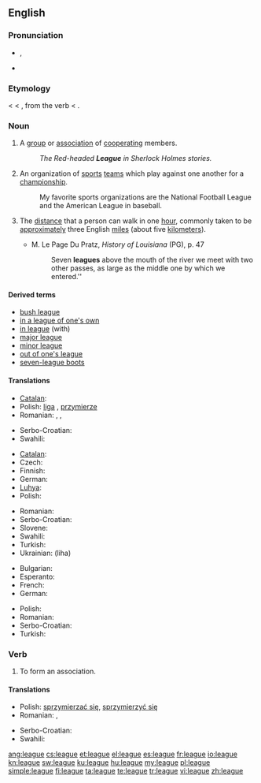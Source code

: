 ==English==
{{wikipedia}}

===Pronunciation===
* {{IPA|/liːɡ/}}, {{SAMPA|/li:g/}}
* {{rhymes|iːɡ}}

===Etymology===
{{etyl|enm}} {{term|ligg|lang=enm}} < {{etyl|frm}} {{term|ligue|lang=frm}} < {{etyl|it}} {{term|lega|lang=it}}, from the verb {{term|legare|lang=it}} < {{etyl|la}} {{term|ligo|ligō|to tie|lang=la}}.

===Noun===
{{en-noun}}

# A [[group]] or [[association]] of [[cooperate|cooperating]] members.
#: ''The Red-headed '''League''' in Sherlock Holmes stories.''
# An organization of [[sports]] [[team]]s which play against one another for a [[championship]].
#: My favorite sports organizations are the National Football League and the American League in baseball.
# {{context|[[measurement]]}} The [[distance]] that a person can walk in one [[hour]], commonly taken to be [[approximately]] three English [[mile]]s (about five [[kilometer]]s).
#* M. Le Page Du Pratz, ''History of Louisiana'' (PG), p. 47
#*: Seven '''leagues''' above the mouth of the river we meet with two other passes, as large as the middle one by which we entered.''

====Derived terms====
* [[bush league]]
* [[in a league of one's own]]
* [[in league]] (with)
* [[major league]]
* [[minor league]]
* [[out of one's league]]
* [[seven-league boots]]

====Translations====
{{trans-top|a group or association of cooperating members}}
* [[Catalan]]: {{t|ca|lliga|f}}
* Polish: [[liga]] {{f}}, [[przymierze]] {{n}}
* Romanian: {{t|ro|alianță|f}}, {{t|ro|coaliție|f}}, {{t|ro|ligă}}
{{trans-mid}}
* Serbo-Croatian: {{t|sh|liga|xs=Serbo-Croatian}}
* Swahili: {{t+|sw|ligi|xs=Swahili}}
{{trans-bottom}}

{{trans-top|organization of sports teams}}
* [[Catalan]]: {{t|ca|lliga|f}}
* Czech: {{t-|cs|liga|f}}
* Finnish: {{t-|fi|liiga}}
* German: {{t+|de|Liga|f}}
* [[Luhya]]: {{tø|luy|eligi}}
* Polish: {{t+|pl|liga|f}}
{{trans-mid}}
* Romanian: {{t|ro|ligă|f}}
* Serbo-Croatian: {{t|sh|liga|xs=Serbo-Croatian}}
* Slovene: {{t+|sl|liga|f}}
* Swahili: {{t+|sw|ligi|xs=Swahili}}
* Turkish: {{t+|tr|lig}}
* Ukrainian: {{t|uk|Ліга|xs=Ukrainian}} (liha)
{{trans-bottom}}

{{trans-top|distance}}
* Bulgarian: {{t|bg|левга|f|tr=lévga}}
* Esperanto: {{t|eo|leŭgo|xs=Esperanto}}
* French: {{t+|fr|lieue|f}}
* German: {{t+|de|Meile|f}}
{{trans-mid}}
* Polish: {{t+|pl|mila|f}}
* Romanian: {{t+|ro|leghe}}
* Serbo-Croatian: {{t|sh|liga|xs=Serbo-Croatian}}
* Turkish: {{t|tr|fersah}}
{{trans-bottom}}

===Verb===
{{en-verb|leagu|es}}

# To form an association.

====Translations====
{{trans-top|to form an association}}
* Polish: [[sprzymierzać się]], [[sprzymierzyć się]]
* Romanian: {{t|ro|a se alia}}, {{t|ro|a se coaliza}}
{{trans-mid}}
* Serbo-Croatian: {{t|sh|koalirati|xs=Serbo-Croatian}}
* Swahili: {{t+|sw|ligi|xs=Swahili}}
{{trans-bottom}}

[[ang:league]]
[[cs:league]]
[[et:league]]
[[el:league]]
[[es:league]]
[[fr:league]]
[[io:league]]
[[kn:league]]
[[sw:league]]
[[ku:league]]
[[hu:league]]
[[my:league]]
[[pl:league]]
[[simple:league]]
[[fi:league]]
[[ta:league]]
[[te:league]]
[[tr:league]]
[[vi:league]]
[[zh:league]]